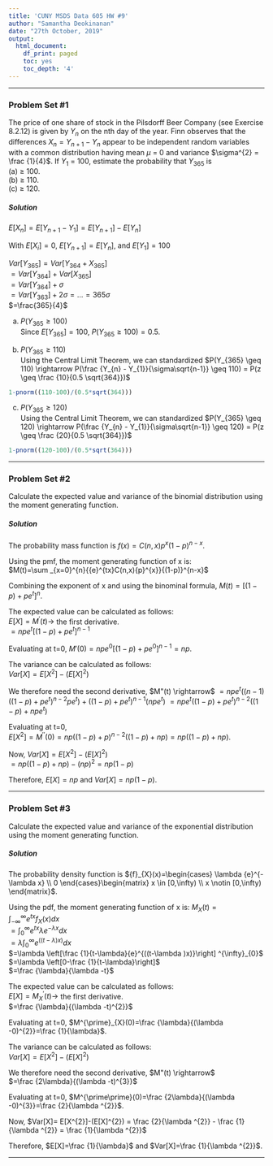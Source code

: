 ---
title: 'CUNY MSDS Data 605 HW #9'
author: "Samantha Deokinanan"
date: "27th October, 2019"
output:
  html_document:
    df_print: paged
    toc: yes
    toc_depth: '4'
---
***
### Problem Set #1
The price of one share of stock in the Pilsdorff Beer Company (see Exercise 8.2.12) is given by $Y_{n}$ on the nth day of the year. Finn observes that the differences $X_{n} = Y_{n+1} − Y_{n}$ appear to be independent random variables with a common distribution having mean $\mu$ = 0 and variance $\sigma^{2} = \frac {1}{4}$. If $Y_{1}$ = 100, estimate the probability that $Y_{365}$ is  
(a) $\geq$ 100.  
(b) $\geq$ 110.  
(c) $\geq$ 120.  

##### Solution
$E[X_{n}]=E[Y_{n+1} - Y_{1}] = E[Y_{n+1}] - E[Y_{n}]$

With $E[X_{i}] = 0$, $E[Y_{n+1}] = E[Y_{n}]$, and $E[Y_{1}] = 100$

$Var[Y_{365}] = Var[Y_{364} + X_{365}]$  
$=Var[Y_{364}]+Var[X_{365}]$  
$=Var[Y_{364}]+\sigma$  
$=Var[Y_{363}]+2\sigma=...=365\sigma$  
$=\frac{365}{4}$  

(a) $P(Y_{365} \geq 100)$  
Since $E[Y_{365}] = 100$, $P(Y_{365} \geq 100) = 0.5$.

(b) $P(Y_{365} \geq 110)$  
Using the Central Limit Theorem, we can standardized $P(Y_{365} \geq 110) \rightarrow P(\frac {Y_{n} - Y_{1}}{\sigma\sqrt{n-1}} \geq 110) = P(z \geq \frac {10}{0.5 \sqrt{364}})$

```{r}
1-pnorm((110-100)/(0.5*sqrt(364)))
```

(c) $P(Y_{365} \geq 120)$  
Using the Central Limit Theorem, we can standardized $P(Y_{365} \geq 120) \rightarrow P(\frac {Y_{n} - Y_{1}}{\sigma\sqrt{n-1}} \geq 120) = P(z \geq \frac {20}{0.5 \sqrt{364}})$

```{r}
1-pnorm((120-100)/(0.5*sqrt(364)))
```

***

### Problem Set #2
Calculate the expected value and variance of the binomial distribution using the moment generating function.

##### Solution

The probability mass function is $f(x) = C(n,x)p^{x}(1 - p)^{n - x}$.

Using the pmf, the moment generating function of x is:  
$M(t)=\sum _{x=0}^{n}{{e}^{tx}C(n,x){p}^{x}}{(1-p)}^{n-x}$

Combining the exponent of x and using the binominal formula, $M(t)=[(1-p)+pe^{t}]^{n}$.

The expected value can be calculated as follows:  
$E[X]=M^{\prime}(t) \rightarrow$ the first derivative.  
$=npe^{t}[(1-p)+pe^{t}]^{n-1}$

Evaluating at t=0, $M'(0)=npe^{0}[(1-p)+pe^{0}]^{n-1}=np$.

The variance can be calculated as follows:  
$Var[X]= E[X^{2}]-(E[X]^{2})$  

We therefore need the second derivative, $M"(t) \rightarrow$
$=npe^{t}((n-1)((1-p)+pe^{t})^{n-2}pe^{t})+((1-p)+pe^{t})^{n-1}(npe^{t})$ 
$=npe^{t}((1-p)+pe^{t})^{n-2}((1-p)+npe^{t})$

Evaluating at t=0,  
$E[X^{2}]=M^{\prime\prime}(0)=np((1-p)+p)^{n-2}((1-p)+np)=np((1-p)+np)$.

Now, $Var[X]= E[X^{2}]-(E[X]^{2})$  
$= np((1-p)+np) - (np)^{2}=np(1-p)$

Therefore, $E[X]=np$ and $Var[X]=np(1-p)$.

***

### Problem Set #3
Calculate the expected value and variance of the exponential distribution using the moment generating function.

##### Solution

The probability density function is ${f}_{X}(x)=\begin{cases} \lambda {e}^{-\lambda x} \\ 0 \end{cases}\begin{matrix} x \in [0,\infty) \\ x \notin [0,\infty) \end{matrix}$.

Using the pdf, the moment generating function of x is:
$M_{X}(t)=\int _{-\infty}^{\infty}{{e}^{tx}{f}_{X}(x)dx}$  
$=\int _{0}^{\infty}{{e}^{tx}\lambda {e}^{-\lambda x}dx}$  
$=\lambda \int _{0}^{\infty}{{e}^{((t-\lambda)x)}dx}$  
$=\lambda \left[\frac {1}{t-\lambda}{e}^{((t-\lambda )x)}\right] ^{\infty}_{0}$  
$=\lambda \left[0-\frac {1}{t-\lambda}\right]$  
$=\frac {\lambda}{\lambda -t}$  

The expected value can be calculated as follows:  
$E[X]=M^{\prime}_{X}(t) \rightarrow$ the first derivative.  
$=\frac {\lambda}{(\lambda -t)^{2}}$

Evaluating at t=0,
$M^{\prime}_{X}(0)=\frac {\lambda}{(\lambda -0)^{2}}=\frac {1}{\lambda}$.

The variance can be calculated as follows:  
$Var[X]= E[X^{2}]-(E[X]^{2})$  

We therefore need the second derivative, $M"(t) \rightarrow$  
$=\frac {2\lambda}{(\lambda -t)^{3}}$

Evaluating at t=0, 
$M^{\prime\prime}(0)=\frac {2\lambda}{(\lambda -0)^{3}}=\frac {2}{\lambda ^{2}}$.

Now, $Var[X]= E[X^{2}]-(E[X]^{2}) = \frac {2}{\lambda ^{2}} - \frac {1}{\lambda ^{2}} = \frac {1}{\lambda ^{2}}$

Therefore, $E[X]=\frac {1}{\lambda}$ and $Var[X]=\frac {1}{\lambda ^{2}}$.

***